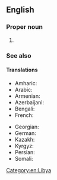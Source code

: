 ==English==

===Proper noun===
{{en-proper noun}}

# {{lb|en|historical}} {{n-g|The official name of [[Libya]] from 1977-2011.}}

===See also===
{{pedia}}

====Translations====
{{trans-top|the official name of Libya from 1977-2011}}
* Amharic: {{t|am|ሊብያን አረብ ጀማሂሪያ}}
* Arabic: {{t|ar|الجماهيرية العربية الليبية|f}}
* Armenian: {{t|hy|լիբիական արաբ ջամահիրիա}}
* Azerbaijani: {{t|az|Liviya Ərəb Cəmahiriyyəsi}}
* Bengali: {{t|bn|লিবিয়ান আরব জামাহিরিয়া}}
* French: {{t|fr|Jamahiriya Arabe Libyenne|f}}
{{trans-mid}}
* Georgian: {{t|ka|ლიბიის არაბული ჯამაჰირია}}
* German: {{t|de|Libysche Araber Jamahiriya}}
* Kazakh: {{t|kk|Ливия Араб Джамахириясы}}
* Kyrgyz: {{t|ky|Ливия Араб Жамахириясы}}
* Persian: {{t|fa|جماهیریه عربی لیبی}}
* Somali: {{t|so|Liibiya Carabta Jamahiriya}}
{{trans-bottom}}

[[Category:en:Libya]]